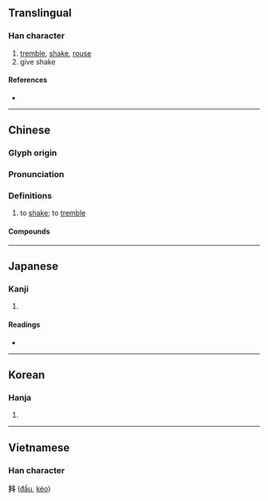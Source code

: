 {{character info/new}}
==Translingual==

===Han character===
{{Han char|rn=64|rad=手|as=04|sn=7|four=54000|canj=QYJ|ids=⿰扌斗}}

# [[tremble]], [[shake]], [[rouse]]
# give shake

====References====
* {{Han ref|kx=0422.010|dkj=11888|dj=0769.010|hdz=31844.020|uh=6296|ud=25238|bh=A7DD|bd=42973}}

----

==Chinese==
{{zh-forms}}

===Glyph origin===
{{Han etym}}

===Pronunciation===
{{zh-pron
|m=dǒu
|ma=Zh-dou.ogg
|c=dau2
|h=pfs=
|md=
|mn=qz:tió/tw:tiō/xm,zz:tó͘
|w=
|mc=y
|oc=y
|cat=
}}

===Definitions===
{{zh-hanzi}}

# to [[shake]]; to [[tremble]]

====Compounds====
{{zh-der|亂抖|半抖音|寒抖抖|戰抖|抖動|抖包|抖搜|抖搜精神|抖摟|抖擻|抖擻精神|抖攬|抖機伶兒|抖氣|抖漏|抖灰|抖然|抖空竹|抖翻|抖腿|抖起來|抖開|抖音|擻抖抖|發抖|精神抖擻|顫抖|顫抖抖}}

----

==Japanese==

===Kanji===
{{ja-kanji|grade=|rs=手04}}

# {{defn|lang=ja|sort=手04}}

====Readings====
* {{ja-readings|on=[[とう]] (tō), [[と]] (to)|kun=[[あげる]] (ageru), [[ふるう]] (furuu)}}

----

==Korean==

===Hanja===
{{ko-hanja|hangeul=두|eumhun=|rv=du|mr=tu|y=twu}}

# {{defn|lang=ko|sort=手04}}

----

==Vietnamese==

===Han character===
'''抖''' ([[đẩu]], [[kéo]])